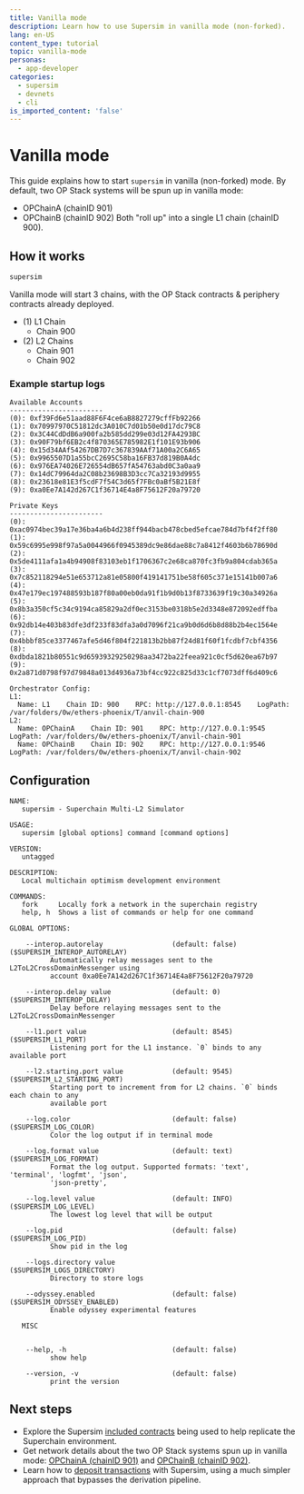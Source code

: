 ```yaml
---
title: Vanilla mode
description: Learn how to use Supersim in vanilla mode (non-forked).
lang: en-US
content_type: tutorial
topic: vanilla-mode
personas:
  - app-developer
categories:
  - supersim
  - devnets
  - cli
is_imported_content: 'false'
---
```



# Vanilla mode

This guide explains how to start `supersim` in vanilla (non-forked) mode. By default, two OP Stack systems will be spun up in vanilla mode:

*   OPChainA (chainID 901)
*   OPChainB (chainID 902)
    Both "roll up" into a single L1 chain (chainID 900).

## How it works

```sh
supersim
```

Vanilla mode will start 3 chains, with the OP Stack contracts & periphery contracts already deployed.

*   (1) L1 Chain
    *   Chain 900
*   (2) L2 Chains
    *   Chain 901
    *   Chain 902

### Example startup logs

```
Available Accounts
-----------------------
(0): 0xf39Fd6e51aad88F6F4ce6aB8827279cffFb92266
(1): 0x70997970C51812dc3A010C7d01b50e0d17dc79C8
(2): 0x3C44CdDdB6a900fa2b585dd299e03d12FA4293BC
(3): 0x90F79bf6EB2c4f870365E785982E1f101E93b906
(4): 0x15d34AAf54267DB7D7c367839AAf71A00a2C6A65
(5): 0x9965507D1a55bcC2695C58ba16FB37d819B0A4dc
(6): 0x976EA74026E726554dB657fA54763abd0C3a0aa9
(7): 0x14dC79964da2C08b23698B3D3cc7Ca32193d9955
(8): 0x23618e81E3f5cdF7f54C3d65f7FBc0aBf5B21E8f
(9): 0xa0Ee7A142d267C1f36714E4a8F75612F20a79720

Private Keys
-----------------------
(0): 0xac0974bec39a17e36ba4a6b4d238ff944bacb478cbed5efcae784d7bf4f2ff80
(1): 0x59c6995e998f97a5a0044966f0945389dc9e86dae88c7a8412f4603b6b78690d
(2): 0x5de4111afa1a4b94908f83103eb1f1706367c2e68ca870fc3fb9a804cdab365a
(3): 0x7c852118294e51e653712a81e05800f419141751be58f605c371e15141b007a6
(4): 0x47e179ec197488593b187f80a00eb0da91f1b9d0b13f8733639f19c30a34926a
(5): 0x8b3a350cf5c34c9194ca85829a2df0ec3153be0318b5e2d3348e872092edffba
(6): 0x92db14e403b83dfe3df233f83dfa3a0d7096f21ca9b0d6d6b8d88b2b4ec1564e
(7): 0x4bbbf85ce3377467afe5d46f804f221813b2bb87f24d81f60f1fcdbf7cbf4356
(8): 0xdbda1821b80551c9d65939329250298aa3472ba22feea921c0cf5d620ea67b97
(9): 0x2a871d0798f97d79848a013d4936a73bf4cc922c825d33c1cf7073dff6d409c6

Orchestrator Config:
L1:
  Name: L1    Chain ID: 900    RPC: http://127.0.0.1:8545    LogPath: /var/folders/0w/ethers-phoenix/T/anvil-chain-900
L2:
  Name: OPChainA    Chain ID: 901    RPC: http://127.0.0.1:9545    LogPath: /var/folders/0w/ethers-phoenix/T/anvil-chain-901
  Name: OPChainB    Chain ID: 902    RPC: http://127.0.0.1:9546    LogPath: /var/folders/0w/ethers-phoenix/T/anvil-chain-902
```

## Configuration

```
NAME:
   supersim - Superchain Multi-L2 Simulator

USAGE:
   supersim [global options] command [command options]

VERSION:
   untagged

DESCRIPTION:
   Local multichain optimism development environment

COMMANDS:
   fork     Locally fork a network in the superchain registry
   help, h  Shows a list of commands or help for one command

GLOBAL OPTIONS:

    --interop.autorelay                 (default: false)                   ($SUPERSIM_INTEROP_AUTORELAY)
          Automatically relay messages sent to the L2ToL2CrossDomainMessenger using
          account 0xa0Ee7A142d267C1f36714E4a8F75612F20a79720

    --interop.delay value               (default: 0)                       ($SUPERSIM_INTEROP_DELAY)
          Delay before relaying messages sent to the L2ToL2CrossDomainMessenger

    --l1.port value                     (default: 8545)                    ($SUPERSIM_L1_PORT)
          Listening port for the L1 instance. `0` binds to any available port

    --l2.starting.port value            (default: 9545)                    ($SUPERSIM_L2_STARTING_PORT)
          Starting port to increment from for L2 chains. `0` binds each chain to any
          available port

    --log.color                         (default: false)                   ($SUPERSIM_LOG_COLOR)
          Color the log output if in terminal mode

    --log.format value                  (default: text)                    ($SUPERSIM_LOG_FORMAT)
          Format the log output. Supported formats: 'text', 'terminal', 'logfmt', 'json',
          'json-pretty',

    --log.level value                   (default: INFO)                    ($SUPERSIM_LOG_LEVEL)
          The lowest log level that will be output

    --log.pid                           (default: false)                   ($SUPERSIM_LOG_PID)
          Show pid in the log

    --logs.directory value                                                 ($SUPERSIM_LOGS_DIRECTORY)
          Directory to store logs

    --odyssey.enabled                   (default: false)                   ($SUPERSIM_ODYSSEY_ENABLED)
          Enable odyssey experimental features

   MISC


    --help, -h                          (default: false)
          show help

    --version, -v                       (default: false)
          print the version
```

## Next steps

*   Explore the Supersim [included contracts](/app-developers/tutorials/supersim/chain-env/included-contracts) being used to help replicate the Superchain environment.
*   Get network details about the two OP Stack systems spun up in vanilla mode: [OPChainA (chainID 901)](/app-developers/tutorials/supersim/chain-env/chain-a) and [OPChainB (chainID 902)](/app-developers/tutorials/supersim/chain-env/chain-b).
*   Learn how to [deposit transactions](/app-developers/tutorials/supersim/deposit-transactions) with Supersim, using a much simpler approach that bypasses the derivation pipeline.
